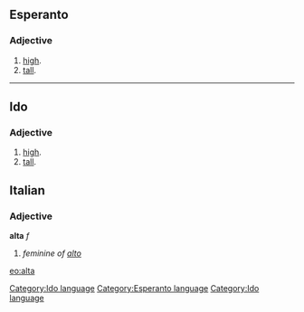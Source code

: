 ==Esperanto==
===Adjective===
# [[high]].
# [[tall]].

{{Universala Vortaro}}
----
==Ido==
[[Category:Ido language]]
===Adjective===
# [[high]].
# [[tall]].

==Italian==
===Adjective===
'''alta''' ''f''

# ''feminine of [[alto]]''

[[eo:alta]]
[[Category:Esperanto language]]
[[Category:Ido language]]
